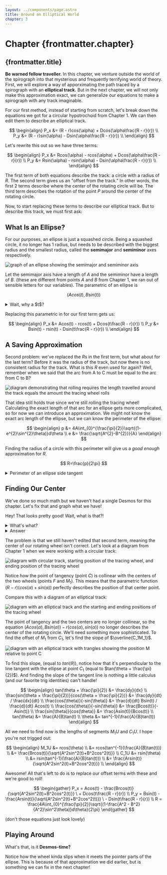 ```yaml
---
layout: ../components/page.astro
title: Around an Elliptical World
chapter: 3
---
```



# Chapter {frontmatter.chapter}

## {frontmatter.title}

**Be warned fellow traveller.** In this chapter, we venture outside the world of the spirograph into that mysterious and frequently terrifying world of theory. First, we will explore a way of apporximating the path traced by a spirograph with an **elliptical track.** But in the next chapter, we will not only make this approximation exact, we can generalize our equations to make a spirograph with any track imaginable.

For our first method, instead of starting from scratch, let's break down the equations we got for a circular hypotrochoid from Chapter 1. We can then edit them to describe an elliptical track.

$$
\begin{align}
P_x &= (R - r)cos(\alpha) + Dcos(\alpha\frac{R - r}{r}) \\
P_y &= (R - r)sin(\alpha) - Dsin(\alpha\frac{R - r}{r}) \\
\end{align}
$$

Let's rewrite this out so we have three terms:

$$
\begin{align}
P_x &= Rcos(\alpha) - rcos(\alpha) + Dcos(\alpha\frac{R - r}{r}) \\
P_y &= Rsin(\alpha) - rsin(\alpha) - Dsin(\alpha\frac{R - r}{r}) \\
\end{align}
$$

The first term of both equations describe the track: a circle with a radius of $R$. The second term gives us an "offset from the track." In other words, the first 2 terms describe where the center of the rotating circle will be. The third term describes the rotation of the point $P$ around the center of the rotating circle.

Now, to start replacing these terms to describe our elliptical track. But to describe this track, we must first ask:

## What Is an Ellipse?

For our purposes, an ellipse is just a squashed circle. Being a squashed circle, it no longer has 1 radius, but needs to be described with the biggest radius and the smallest radius, called the **semimajor** and **semiminor** axes respectively.

<img src="/assets/ellipse1.jpg" alt="graph of an ellipse showing the semimajor and semiminor axis" />

Let the semimajor axis have a length of $A$ and the semiminor have a length of $B$. (these are different from points $A$ and $B$ from Chapter 1, we ran out of sensible letters for our variables). The parametric of an ellipse is

$$
(Acos(t), Bsin(t))
$$

<details>
    <summary>Wait, why a $t$?</summary>
    Notice how we're making the distinction between $\alpha$ and $t$? Before, we were using $\alpha$ as our input to our
    parametric equations. But now that we're also defining our track as a parametric equation, we need to decouple "time"
    from "angle". This doesn't change anything with the equations, but we changed it here to cause less confusion.
</details>

Replacing this parametric in for our first term gets us:

$$
\begin{align}
P_x &= Acos(t) - rcos(t) + Dcos(t\frac{R - r}{r}) \\
P_y &= Bsin(t) - rsin(t) - Dsin(t\frac{R - r}{r}) \\
\end{align}
$$

## A Saving Approximation

Second problem: we've replaced the $R$s in the first term, but what about for the last term? Before it was the radius of the track, but now there is no consistent radius for the track. What is this $R$ even used for again? Well, remember when we said that the arc from A to C must be equal to the arc from C to B?

<img
    src="/assets/inner4.jpg"
    alt="diagram demonstrating that rolling requires the length travelled around the track equals the amount the tracing wheel rolls"
/>

That idea still holds true since we're still rolling the tracing wheel! Calculating the exact length of that arc for an ellipse gets more complicated, so for now we can introduce an approximation. We might not know the exact arc length of the ellipse, but we can know the perimeter of the ellipse:

$$
\begin{align}
p &= 4A\int_{0}^{\frac{\pi}{2}}\sqrt{(1-e^{2}\sin^{2}\theta)}d\theta \\
e &= \frac{\sqrt{A^{2}-B^{2}}}{A}
\end{align}
$$

Finding the radius of a circle with this perimeter will give us a _good enough_ approximation for $R$.

$$
R=\frac{p}{2\pi}
$$

<details>
    <summary>Perimeter of an ellipse side tangent</summary>
    What we show above is known as the **elliptic integral**, and it gives off the accurate value for the perimeter. It's
    derived from finding the length of the parametric curve, which we discuss a little in the next chapter. The elliptic
    integral is famous because [it can't be written in elementary functions](http://web.tecnico.ulisboa.pt/~mcasquilho/compute/com/,ellips/PerimeterOfEllipse.pdf),
    [but that hasn't stopped mathematicians from trying](https://www.youtube.com/watch?v=5nW3nJhBHL0)!
</details>

## Finding Our Center

We've done so much math but we haven't had a single Desmos for this chapter. Let's fix that and graph what we have!

<Desmos link="https://www.desmos.com/calculator/iplei5znwu" />

Hey! That looks pretty good! Wait, what is that?!

<details>
    <summary>What's what?</summary>
    Try making the track super squished by making $A$ large and $B$ small. Making $r$ larger too might make it easier to
    see. Try it with different rotations along the track by changing $T$.
</details>
<details>
    <summary>Answer</summary>
    <img src="/assets/ellipse2.jpg" />
    The rotating circle is clipping through the track!
</details>

The problem is that we still haven't edited that second term, meaning the center of our rotating wheel isn't correct. Let's look at a diagram from Chapter 1 when we were working with a circular track:

<img
    src="/assets/inner2.jpg"
    alt="diagram with circular track, starting position of the tracing wheel, and ending position of the tracing wheel"
/>

Notice how the point of tangency (point $C$) is collinear with the centers of the two wheels (points $F$ and $M_1$). This means that the parametric function $(R - r)(cos(\alpha) + sin(\alpha))$ perfectly describes the position of that center point.

Compare this with a diagram of an elliptical track:

<img
    src="/assets/ellipse3.jpg"
    alt="diagram with an elliptical track and the starting and ending positions of the tracing wheel"
/>

The point of tangency and the two centers are no longer collinear, so the equation $(Acos(\alpha), Bsin(\alpha)) - r(cos(\alpha), sin(\alpha))$ no longer describes the center of the rotating circle. We'll need something more sophisticated. To find the offset of $M_1$ from $C_1$, let's find the slope of $\overline{C_1M_1}$.

<img
    src="/assets/ellipse4.jpg"
    alt="diagram with an elliptical track with trangles showing the position M relative to point C"
/>

To find this slope, (equal to $tan(\theta)$), notice how that it's perpendicular to the line tangent with the ellipse at point $C_1$ (equal to $tan(\theta + \frac{\pi}{2})$). And finding the slope of the tangent line is nothing a little calculus (and our favorite trig identities) can't handle!

$$
\begin{align}
tan(\theta + \frac{\pi}{2}) &= \frac{dy}{dx} \\
\frac{sin(\theta + \frac{\pi}{2})}{cos(\theta + \frac{\pi}{2})} &= \frac{dy}{dt} / \frac{dx}{dt} \\
\frac{cos(\theta)}{-sin(\theta)} &= \frac{d}{dt} Bsin(t) / \frac{d}{dt} Acos(t) \\
\frac{cos(\theta)}{-sin(\theta)} &= \frac{Bcos(t)}{-Asin(t)} \\
\frac{sin(\theta)}{cos(\theta)} &= \frac{Asin(t)}{Bcos(t)} \\
tan(\theta) &= \frac{A}{B}tan(t) \\
\theta &= tan^{-1}(\frac{A}{B}tan(t))
\end{align}
$$

All we need to find now is the lengths of segments $M_1U$ and $C_1U$. I hope you're not trigged out:

$$
\begin{align}
M_1U &= rcos(\theta) \\
    &= rcos(tan^{-1}(\frac{A}{B}tan(t))) \\
    &=  \frac{Brcos(t)}{\sqrt{A^2sin^2(t)+B^2cos^2(t)}} \\
C_1U &= rsin(\theta) \\
    &= rsin(tan^{-1}(\frac{A}{B}tan(t))) \\
    &=  \frac{Arsin(t)}{\sqrt{A^2sin^2(t)+B^2cos^2(t)}} \\
\end{align}
$$

Awesome! All that's left to do is to replace our offset terms with these and we're good to roll!

$$
\begin{gather}
P_x = Acos(t) - \frac{Brcos(t)}{\sqrt{A^2sin^2(t)+B^2cos^2(t)}} \ + Dcos(t\frac{R - r}{r}) \\
P_y = Bsin(t) - \frac{Arsin(t)}{\sqrt{A^2sin^2(t)+B^2cos^2(t)}} \ - Dsin(t\frac{R - r}{r}) \\
R = \frac{4A\int_{0}^{\frac{\pi}{2}}\sqrt{(1-\frac{A^2 - B^2}{A^2}\sin^2\theta)}d\theta}{2\pi}
\end{gather}
$$

(don't those equations just look lovely)

## Playing Around

What's that, is it **Desmos-time?**

<Desmos link="https://www.desmos.com/calculator/vtje7yug3t" />

Notice how the wheel kinda slips when it meets the pointer parts of the ellipse. This is because of that approximation we did earlier, but is something we can fix in the next chapter!
